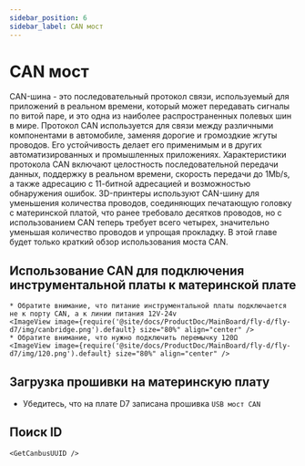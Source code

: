 ```yaml
---
sidebar_position: 6
sidebar_label: CAN мост
---
```






# CAN мост

CAN-шина - это последовательный протокол связи, используемый для приложений в реальном времени, который может передавать сигналы по витой паре, и это одна из наиболее распространенных полевых шин в мире. Протокол CAN используется для связи между различными компонентами в автомобиле, заменяя дорогие и громоздкие жгуты проводов. Его устойчивость делает его применимым и в других автоматизированных и промышленных приложениях. Характеристики протокола CAN включают целостность последовательной передачи данных, поддержку в реальном времени, скорость передачи до 1Mb/s, а также адресацию с 11-битной адресацией и возможностью обнаружения ошибок.
3D-принтеры используют CAN-шину для уменьшения количества проводов, соединяющих печатающую головку с материнской платой, что ранее требовало десятков проводов, но с использованием CAN теперь требует всего четырех, значительно уменьшая количество проводов и упрощая прокладку.
В этой главе будет только краткий обзор использования моста CAN.

## Использование CAN для подключения инструментальной платы к материнской плате

    * Обратите внимание, что питание инструментальной платы подключается не к порту CAN, а к линии питания 12V-24v
    <ImageView image={require('@site/docs/ProductDoc/MainBoard/fly-d/fly-d7/img/canbridge.png').default} size="80%" align="center" />
    * Обратите внимание, что нужно подключить перемычку 120Ω
    <ImageView image={require('@site/docs/ProductDoc/MainBoard/fly-d/fly-d7/img/120.png').default} size="80%" align="center" />

## Загрузка прошивки на материнскую плату

* Убедитесь, что на плате D7 записана прошивка `USB мост CAN`

## Поиск ID

    <GetCanbusUUID />